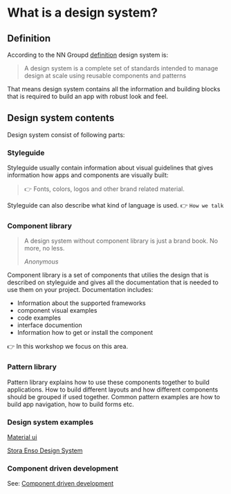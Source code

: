 

<Meta title="Docs/What Is Design System" />

# What is a design system?

## Definition

According to the NN Groupd [definition](https://www.nngroup.com/articles/design-systems-101/) design system is:

> A design system is a complete set of standards intended to manage design at scale using reusable components and patterns

That means design system contains all the information and building blocks that is required to build an app with robust look and feel.

## Design system contents

Design system consist of following parts:

### Styleguide

Styleguide usually contain information about visual guidelines that gives information how apps and components are visually built:

> 👉 Fonts, colors, logos and other brand related material.

Styleguide can also describe what kind of language is used. 👉 `How we talk`

### Component library

> A design system without component library is just a brand book. No more, no less.
>
> <em> Anonymous</em>

Component library is a set of components that utilies the design that is described on styleguide and gives all the documentation that is needed to use them on your project.
Documentation includes:

- Information about the supported frameworks
- component visual examples
- code examples
- interface documention
- Information how to get or install the component

👉 In this workshop we focus on this area.

### Pattern library

Pattern library explains how to use these components together to build applications. How to build different layouts and how different components should be grouped if used together.
Common pattern examples are how to build app navigation, how to build forms etc.

### Design system examples

[Material ui](https://mui.com/)

[Stora Enso Design System](https://seeds.storaenso.com/)

### Component driven development

See: [Component driven development](https://www.componentdriven.org/)
